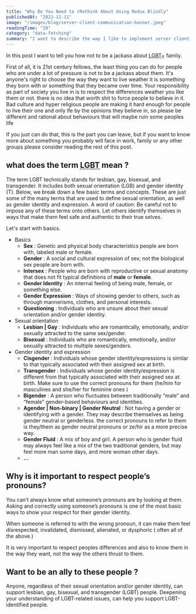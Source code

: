 ```yaml
---
title: "Why Do You Need to rRethink About Using Redux Blindly"
publishedAt: "2021-11-11"
image: "/images/blog/server-client-communication-banner.jpeg"
readingTime: "20"
category: "data-fetching"
summary: "I want to describe the way I like to implement server client communication in my next.js apps."
---
```


In this post I want to tell you how not to be a jackass about <abbr title="Lesbian, Gay, Bisexual, Transgender, ...">LGBT+</abbr> family.

First of all, it is 21st century fellows, the least thing you can do for people who are under a lot of pressure is not to be a jackass about them. It's anyone's right to choose the way they want to live weather it is something they born with or something that they became over time.
Your responsibility as part of society you live in is to respect the differences weather you like them or not.
there is no idea that worth shit to force people to believe in it.
Bad culture and hyper religious people are making it hard enough for people to live their one and only lfe by the opinions they believe in, so please be different and rational about behaviours that will maybe ruin some peoples life

If you just can do that, this is the part you can leave, but if you want to know more about something you probably will face in work, family or any other groups please consider reading the rest of this post.

## what does the term <abbr title="Lesbian, Gay, Bisexual, Transgender, ...">**LGBT**</abbr> mean ?

The term LGBT technically stands for lesbian, gay, bisexual, and
transgender. It includes both sexual orientation (LGB) and gender identity
(T). Below, we break down a few basic terms and concepts. These are just some
of the many terms that are used to define sexual orientation, as well as
gender identity and expression. A word of caution: Be careful not to impose
any of these terms onto others. Let others identify themselves in ways that
make them feel safe and authentic to their true selves.

Let's start with basics.

- Basics
  - **Sex** : Genetic and physical body characteristics people are born with, labeled male or female.
  - **Gender** : A social and cultural expression of sex; not the biological sex people are born with.
  - **Intersex** : People who are born with reproductive or sexual anatomy that does not fit typical definitions of **male** or **female**.
  - **Gender Identity** : An internal feeling of being male, female, or something else.
  - **Gender Expression** : Ways of showing gender to others, such as through mannerisms, clothes, and personal interests.
  - **Questioning** : Individuals who are unsure about their sexual orientation and/or gender identity.
- Sexual orientation
  - **Lesbian | Gay** : Individuals who are romantically, emotionally, and/or sexually attracted to the same sex/gender.
  - **Bisexual** : Individuals who are romantically, emotionally, and/or sexually attracted to multiple sexes/genders.
- Gender identity and expression
  - **Cisgender** : Individuals whose gender identity/expressions is similar to that typically associated with their assigned sex at birth.
  - **Transgender** : Individuals whose gender identity/expression is different from that typically associated with their assigned sex at birth. Make sure to use the correct pronouns for them (he/him for masculines and she/her for feminine ones )
  - **Bigender** : A person who fluctuates between traditionally “male” and “female” gender-based behaviours and identities.
  - **Agender | Non-binary | Gender Neutral** : Not having a gender or identifying with a gender. They may describe themselves as being gender neutral or genderless. the correct pronouns to refer to them is they/them as gender neutral pronouns or ze/hir as a more precise way.
  - **Gender Fluid** : A mix of boy and girl. A person who is gender fluid may always feel like a mix of the two traditional genders, but may feel more man some days, and more woman other days.
  - **...**

## Why is it important to respect people’s pronouns?

You can’t always know what someone’s pronouns are by looking at them. Asking and correctly using someone’s pronouns is one of the most basic ways to show your respect for their gender identity.

When someone is referred to with the wrong pronoun, it can make them feel disrespected, invalidated, dismissed, alienated, or dysphoric ( often all of the above.)

It is very important to respect peoples differences and also to know them in the way they want, not the way the others thrust to them.

## Want to be an ally to these people ?

Anyone, regardless of their sexual orientation and/or gender identity, can support lesbian, gay, bisexual, and transgender (LGBT) people. Deepening your understanding of LGBT-related issues, can help you support LGBT-identified people.

